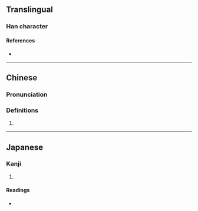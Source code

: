 {{character info/new}}
==Translingual==

===Han character===
{{Han char|rn=38|rad=女|as=09|sn=12|four=42427|canj=VHSB|ids=⿰女扁}}

====References====
* {{Han ref|kx=0267.250|dkj=06530|dj=0534.230|hdz=21069.080|uh=5AA5|ud=23205|bh=D8BE|bd=55486}}

----

==Chinese==
{{zh-forms}}

===Pronunciation===
{{zh-pron
|m=piān
|m-s=
|dg=
|c=pin1
|c-t=
|g=
|h=pfs=
|j=
|mb=
|md=
|mn=
|mn-t=
|w=
|x=
|mc=y
|oc=y
|cat=n
}}

===Definitions===
{{zh-hanzi}}

# {{rfdef|lang=zh}}

----

==Japanese==

===Kanji===
{{ja-kanji|grade=|rs=女09}}

# {{defn|lang=ja|sort=女09}}

====Readings====
* {{ja-readings|on=[[へん]] (hen)|kun=}}